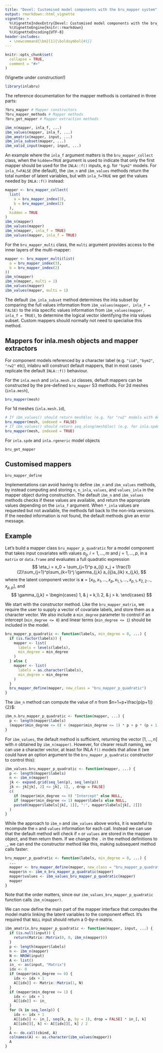 ```yaml
---
title: "Devel: Customised model components with the bru_mapper system"
output: rmarkdown::html_vignette
vignette: >
  %\VignetteIndexEntry{Devel: Customised model components with the bru_mapper system}
  %\VignetteEngine{knitr::rmarkdown}
  %\VignetteEncoding{UTF-8}
header-includes:
  - \newcommand{\bm}[1]{\boldsymbol{#1}}
---
```


```r
knitr::opts_chunk$set(
  collapse = TRUE,
  comment = "#>"
)
```

(Vignette under construction!)

```r
library(inlabru)
```

The reference documentation for the mapper methods is contained in three parts:
```r
?bru_mapper # Mapper constructors
?bru_mapper_methods # Mapper methods
?bru_get_mapper # Mapper extraction methods
```


```r
ibm_n(mapper, inla_f, ...)
ibm_values(mapper, inla_f, ...)
ibm_amatrix(mapper, input, ...)
ibm_inla_subset(mapper, ...)
ibm_valid_input(mapper, input, ...)
```

An example where the `inla_f` argument matters is the `bru_mapper_collect` class,
when the `hidden=TRUE` argument is used to indicate that only the first mapper
should be used for the `INLA::f()` inputs, e.g. for `"bym2"` models. For
`inla_f=FALSE` (the default), the `ibm_n` and `ibm_values` methods return the
total number of latent variables, but with `inla_f=TRUE` we get the values
needed by `INLA::f()` instead:
```r
mapper <- bru_mapper_collect(
  list(
    a = bru_mapper_index(3),
    b = bru_mapper_index(2)
  ),
  hidden = TRUE
)
ibm_n(mapper)
ibm_values(mapper)
ibm_n(mapper, inla_f = TRUE)
ibm_values(mapper, inla_f = TRUE)
```

For the `bru_mapper_multi` class, the `multi` argument provides access to the
inner layers of the multi-mapper:
```r
mapper <- bru_mapper_multi(list(
  a = bru_mapper_index(3),
  b = bru_mapper_index(2)
))
ibm_n(mapper)
ibm_n(mapper, multi = 1)
ibm_values(mapper)
ibm_values(mapper, multi = 1)
```

The default `ibm_inla_subset` method determines the inla subset by comparing
the full values information from `ibm_values(mapper, inla_f = FALSE)` to the
inla specific values information from `ibm_values(mapper, inla_f = TRUE)`,
to determine the logical vector identifying the inla values subset.  Custom mappers
should normally not need to specialise this method.

## Mappers for inla.mesh objects and mapper extractors

For component models referenced by a character label (e.g. `"iid"`, `"bym2"`, `"rw2"` etc),
inlabru will construct default mappers, that in most cases replicate the default `INLA::f()`
behaviour.

For the `inla.mesh` and `inla.mesh.1d` classes, default mappers can be constructed by
the pre-defined `bru_mapper` S3 methods. For 2d meshes (`inla.mesh`),
```r
bru_mapper(mesh)
```
For 1d meshes (`inla.mesh.1d`),
```r
# If ibm_values() should return mesh$loc (e.g. for "rw2" models with degree=1 meshes)
bru_mapper(mesh, indexed = FALSE)
# If ibm_values() should return seq_along(mesh$loc) (e.g. for inla.spde2.pcmatern() models)
bru_mapper(mesh, indexed = TRUE)
```



For `inla.spde` and `inla.rgeneric` model objects
```
bru_get_mapper
```

## Customised mappers

```
bru_mapper_define
```

Implementations can avoid having to define `ibm_n` and `ibm_values` methods,
by instead computing and storing `n`, `n_inla`, `values`, and `values_inla`
in the mapper object during construction.  The default `ibm_n` and `ibm_values`
methods checks if these values are available, and return the appropriate values
depending on the `inla_f` argument.  When `*_inla` values are requested but not
available, the methods fall back to the non-inla versions. If the needed information
is not found, the default methods give an error message.

## Example

Let's build a mapper class `bru_mapper_p_quadratic`
for a model component that takes input covariates with values $a_{ij}$,
$i=1,\dots,m$ and $j=1,\dots,p$,
in a `matrix` or `data.frame` and evaluates a full quadratic expression
$$
\eta_i = x_0 + \sum_{j=1}^p a_{ij} x_j +
  \frac{1}{2}\sum_{j=1}^p\sum_{k=1}^j \gamma_{j,k} a_{ij}a_{ik} x_{j,k},
$$
where the latent component vector is $\bm{x}=[x_0,x_1,\dots,x_p,x_{1,1},\dots,x_{p,1},x_{2,2}\dots,x_{p,p}]$,
and
$$
\gamma_{j,k} = \begin{cases}
1, & j = k,\\
2, & j > k.
\end{cases}
$$

We start with the constructor method. Like the `bru_mapper_matrix`, we require the user to supply
a vector of covariate labels, and store them as a character vector. We also
include a `min_degree` parameter to control if an intercept (`min_degree <= 0`)
and linear terms (`min_degree <= 1`) should be included in the model.
```r
bru_mapper_p_quadratic <- function(labels, min_degree = 0, ...) {
  if (is.factor(labels)) {
    mapper <- list(
      labels = levels(labels),
      min_degree = min_degree
    )
  } else {
    mapper <- list(
      labels = as.character(labels),
      min_degree = min_degree
    )
  }
  bru_mapper_define(mapper, new_class = "bru_mapper_p_quadratic")
}
```
The `ibm_n` method can compute the value of $n$ from $n=1+p+\frac{p(p+1)}{2}$: 
```r
ibm_n.bru_mapper_p_quadratic <- function(mapper, ...) {
  p <- length(mapper$labels)
  (mapper$min_degree <= 0) + (mapper$min_degree <= 1) * p + p * (p + 1) / 2
}
```
For `ibm_values`, the default method is sufficient, returning the vector $[1,\dots,n]$
with $n$ obtained by `ibm_n(mapper)`. However, for clearer result naming, we can use a
character vector, at least for INLA `f()` models that allow it (we could have an option argument
to the `bru_mapper_p_quadratic` constructor to control this):
```r
ibm_values.bru_mapper_p_quadratic <- function(mapper, ...) {
  p <- length(mapper$labels)
  n <- ibm_n(mapper)
  jk <- expand.grid(seq_len(p), seq_len(p))
  jk <- jk[jk[, 2] <= jk[, 1], , drop = FALSE]
  c(
    if (mapper$min_degree <= 0) "Intercept" else NULL,
    if (mapper$min_degree <= 1) mapper$labels else NULL,
    paste0(mapper$labels[jk[, 1]], ":", mapper$labels[jk[, 2]])
  )
}
```
While the approach to `ibm_n` and `ibm_values` above works, it is wasteful to
recompute the `n` and `values` information for each call. Instead we can use that
the default method will check if `n` or `values` are stored in the mapper object,
and then return them. If we change the `.` in the method definitions to `_`,
we can end the constructor method like this, making subsequent method calls faster:
```r
bru_mapper_p_quadratic <- function(labels, min_degree = 0, ...) {
  ...
  mapper <- bru_mapper_define(mapper, new_class = "bru_mapper_p_quadratic")
  mapper$n <- ibm_n_bru_mapper_p_quadratic(mapper)
  mapper$values <- ibm_values_bru_mapper_p_quadratic(mapper)
  mapper
}
```
Note that the order matters, since our `ibm_values_bru_mapper_p_quadratic`
function calls `ibm_n(mapper)`.

We can now define the main part of the mapper interface that computes the
model matrix linking the latent variables to the component effect. It's required
that `NULL` input should return a $0$-by-$n$ matrix.
```r
ibm_amatrix.bru_mapper_p_quadratic <- function(mapper, input, ...) {
  if (is.null(input)) {
    return(Matrix::Matrix(0, 0, ibm_n(mapper)))
  }
  p <- length(mapper$labels)
  n <- ibm_n(mapper)
  N <- NROW(input)
  A <- list()
  in_ <- as(input, "Matrix")
  idx <- 0
  if (mapper$min_degree <= 0) {
    idx <- idx + 1
    A[[idx]] <- Matrix::Matrix(1, N)
  }
  if (mapper$min_degree <= 1) {
    idx <- idx + 1
    A[[idx]] <- in_
  }
  for (k in seq_len(p)) {
    idx <- idx + 1
    A[[idx]] <- in_[, seq(k, p, by = 1), drop = FALSE] * in_[, k]
    A[[idx]][, k] <- A[[idx]][, k] / 2
  }
  A <- do.call(cbind, A)
  colnames(A) <- as.character(ibm_values(mapper))
  A
}
```
